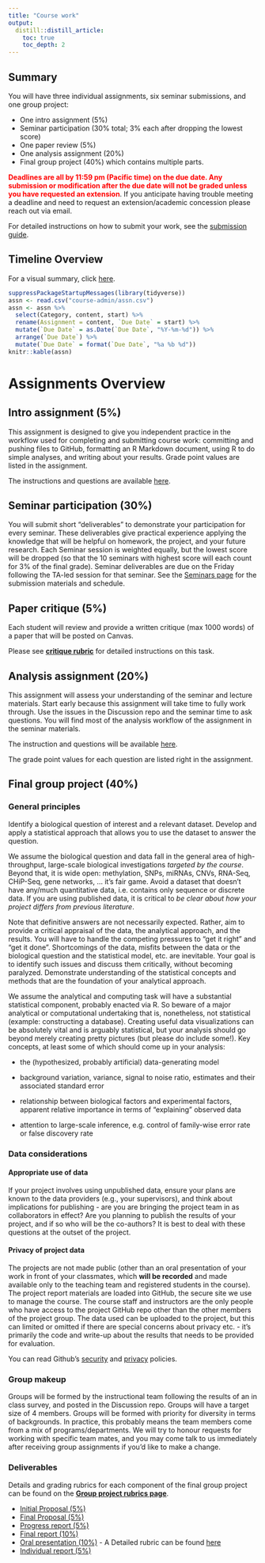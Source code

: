 ```yaml
---
title: "Course work"
output:
  distill::distill_article:
    toc: true
    toc_depth: 2
---
```


## Summary

You will have three individual assignments, six seminar submissions, and one group project: 

* One intro assignment (5%)
* Seminar participation (30% total; 3% each after dropping the lowest score)
* One paper review (5%) 
* One analysis assignment (20%)
* Final group project (40%) which contains multiple parts. 

<font color="red">**Deadlines are all by 11:59 pm (Pacific time) on the due date. Any submission or modification after the due date will not be graded unless you have requested an extension**</font>. If you anticipate having trouble meeting a deadline and need to request an extension/academic concession please reach out via email.

For detailed instructions on how to submit your work, see the [submission guide](submission_guide.html). 

## Timeline Overview

For a visual summary, click [here](timeline.html).

```r
suppressPackageStartupMessages(library(tidyverse))
assn <- read.csv("course-admin/assn.csv")
assn <- assn %>% 
  select(Category, content, start) %>%
  rename(Assignment = content, `Due Date` = start) %>%
  mutate(`Due Date` = as.Date(`Due Date`, "%Y-%m-%d")) %>%
  arrange(`Due Date`) %>% 
  mutate(`Due Date` = format(`Due Date`, "%a %b %d"))
knitr::kable(assn)
```

# Assignments Overview

## Intro assignment (5%)

This assignment is designed to give you independent practice in the workflow used for completing and submitting course work: committing and pushing files to GitHub, formatting an R Markdown document, using R to do simple analyses, and writing about your results. Grade point values are listed in the assignment.

The instructions and questions are available [here](https://github.com/STAT540-UBC/intro-assignment/blob/main/intro_assignment.md).

## Seminar participation (30%)

You will submit short "deliverables" to demonstrate your participation for every seminar. These deliverables give practical experience applying the knowledge that will be helpful on homework, the project, and your future research. Each Seminar session is weighted equally, but the lowest score will be dropped (so that the 10 seminars with highest score will each count for 3% of the final grade). Seminar deliverables are due on the Friday following the TA-led session for that seminar. See the [Seminars page](seminars.html) for the submission materials and schedule.

## Paper critique (5%)

Each student will review and provide a written critique (max 1000 words) of a paper that will be posted on Canvas.

Please see [**critique rubric**](critique.html) for detailed instructions on this task. 

## Analysis assignment (20%)

This assignment will assess your understanding of the seminar and lecture materials. Start early because this assignment will take time to fully work through. Use the issues in the Discussion repo and the seminar time to ask questions. You will find most of the analysis workflow of the assignment in the seminar materials. 

The instruction and questions will be available [here](https://github.com/STAT540-UBC/analysis-assignment/).

The grade point values for each question are listed right in the assignment.


## Final group project (40%)

### General principles

Identify a biological question of interest and a relevant dataset. Develop and apply a statistical approach that allows you to use the dataset to answer the question.

We assume the biological question and data fall in the general area of high-throughput, large-scale biological investigations *targeted by the course*. Beyond that, it is wide open: methylation, SNPs, miRNAs, CNVs, RNA-Seq, CHiP-Seq, gene networks, ... it's fair game. Avoid a dataset that doesn't have any/much quantitative data, i.e. contains only sequence or discrete data. If you are using published data, it is critical to *be clear about how your project differs from previous literature*.

Note that definitive answers are not necessarily expected. Rather, aim to provide a critical appraisal of the data, the analytical approach, and the results. You will have to handle the competing pressures to "get it right" and "get it done". Shortcomings of the data, misfits between the data or the biological question and the statistical model, etc. are inevitable. Your goal is to identify such issues and discuss them critically, without becoming paralyzed. Demonstrate understanding of the statistical concepts and methods that are the foundation of your analytical approach.

We assume the analytical and computing task will have a substantial statistical component, probably enacted via R. So beware of a major analytical or computational undertaking that is, nonetheless, not statistical (example: constructing a database). Creating useful data visualizations can be absolutely vital and is arguably statistical, but your analysis should go beyond merely creating pretty pictures (but please do include some!). Key concepts, at least some of which should come up in your analysis:

 * the (hypothesized, probably artificial) data-generating model

 * background variation, variance, signal to noise ratio, estimates and their associated standard error

 * relationship between biological factors and experimental factors, apparent relative importance in terms of "explaining" observed data

 * attention to large-scale inference, e.g. control of family-wise error rate or false discovery rate
 
 
### Data considerations 

#### Appropriate use of data

If your project involves using unpublished data, ensure your plans are known to the data providers (e.g., your supervisors), and think about implications for publishing - are you are bringing the project team in as collaborators in effect? Are you planning to publish the results of your project, and if so who will be the co-authors? It is best to deal with these questions at the outset of the project.

#### Privacy of project data

The projects are not made public (other than an oral presentation of your work in front of your classmates, which **will be recorded** and made available only to the teaching team and registered students in the course). The project report materials are loaded into GitHub, the secure site we use to manage the course. The course staff and instructors are the only people who have access to the project GitHub repo other than the other members of the project group. The data used can be uploaded to the project, but this can limited or omitted if there are special concerns about privacy etc. - it's primarily the code and write-up about the results that needs to be provided for evaluation.

You can read Github's [security](https://help.github.com/articles/github-security/) and [privacy](https://help.github.com/articles/github-privacy-statement/) policies.

### Group makeup

Groups will be formed by the instructional team following the results of an in class survey, and posted in the Discussion repo. Groups will have a target size of 4 members. Groups will be formed with priority for diversity in terms of backgrounds. In practice, this probably means the team members come from a mix of programs/departments. We will try to honour requests for working with specific team mates, and you may come talk to us immediately after receiving group assignments if you'd like to make a change.

### Deliverables

Details and grading rubrics for each component of the final group project can be found on the [**Group project rubrics page**](group_project_rubrics.html).

* [Initial Proposal (5%)](group_project_rubrics.html#initial-proposal-5-pts)
* [Final Proposal (5%)](group_project_rubrics.html#final-proposal-5-pts)
* [Progress report (5%)](group_project_rubrics.html#progress-report-8-pts)
* [Final report (10%)](group_project_rubrics.html#final-report-10-pts)
* [Oral presentation (10%)](group_project_rubrics.html#oral-presentation-15-pts) - A Detailed rubric can be found [here](course-admin/ProjectPresentationRubric.pdf)
* [Individual report (5%)](group_project_rubrics.html#individual-report-7-pts)
